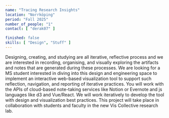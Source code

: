 ---
name: "Tracing Research Insights"
location: "Norrköping"
period: "Fall 2025"
number_of_people: "1"
contact: [ "derak07" ]

finished: false
skills: [ "Design", "Stuff" ]
---

Designing, creating, and studying are all iterative, reflective process and we are interested in recording, organising, and visually exploring the artifacts and notes that are generated during these processes. We are looking for a MS student interested in diving into this design and engineering space to implement an interactive web-based visualization tool to support such reflection, navigation, and reporting of iterative practices. You will work with the APIs of cloud-based note-taking services like Notion or Evernote and js languages like d3 and Vue/React. We will work iteratively to develop the tool with design and visualization best practices. This project will take place in collaboration with students and faculty in the new Vis Collective research lab.
